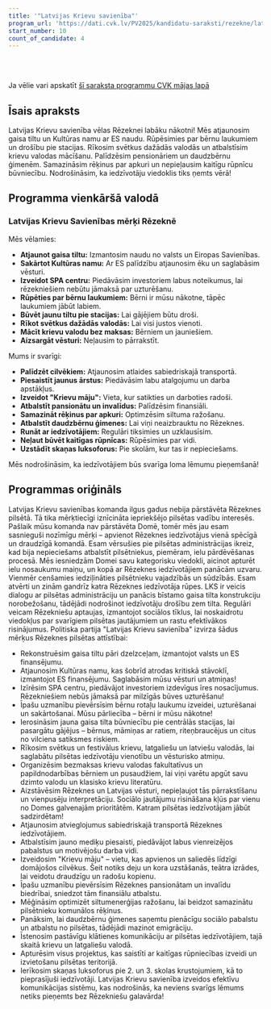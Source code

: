 ```yaml
---
title: '"Latvijas Krievu savienība"'
program_url: 'https://dati.cvk.lv/PV2025/kandidatu-saraksti/rezekne/latvijas-krievu-savieniba'
start_number: 10
count_of_candidate: 4
---
```



<Badge text="Gaisa tilta rekonstrukcija" variant="note" size="small" /> <Badge text="Kultūras nama atjaunošana" variant="note" size="small" /> <Badge text="Bērnu rotaļu laukumu labiekārtošana" variant="note" size="small" /> <Badge text="Sociālais atbalsts ģimenēm un pensionāriem" variant="note" size="small" /> <Badge text="Vēstures saglabāšana un valodu daudzveidība" variant="note" size="small" />

<br/><br/> 

<Card title='Šis ir mākslīga intelekta ģenerēts apraksts' icon='starlight'>
    Ja vēlie vari apskatīt <a href={frontmatter.program_url} target='_blank'>šī saraksta programmu CVK mājas lapā</a>
    </Card>

## Īsais apraksts

Latvijas Krievu savienība vēlas Rēzeknei labāku nākotni! Mēs atjaunosim gaisa tiltu un Kultūras namu ar ES naudu. Rūpēsimies par bērnu laukumiem un drošību pie stacijas. Rīkosim svētkus dažādās valodās un atbalstīsim krievu valodas mācīšanu. Palīdzēsim pensionāriem un daudzbērnu ģimenēm. Samazināsim rēķinus par apkuri un nepieļausim kaitīgu rūpnīcu būvniecību. Nodrošināsim, ka iedzīvotāju viedoklis tiks ņemts vērā!

## Programma vienkāršā valodā

### Latvijas Krievu Savienības mērķi Rēzeknē

Mēs vēlamies:

*   **Atjaunot gaisa tiltu:** Izmantosim naudu no valsts un Eiropas Savienības.
*   **Sakārtot Kultūras namu:** Ar ES palīdzību atjaunosim ēku un saglabāsim vēsturi.
*   **Izveidot SPA centru:** Piedāvāsim investoriem labus noteikumus, lai rēzekniešiem nebūtu jāmaksā par uzturēšanu.
*   **Rūpēties par bērnu laukumiem:** Bērni ir mūsu nākotne, tāpēc laukumiem jābūt labiem.
*   **Būvēt jaunu tiltu pie stacijas:** Lai gājējiem būtu droši.
*   **Rīkot svētkus dažādās valodās:** Lai visi justos vienoti.
*   **Mācīt krievu valodu bez maksas:** Bērniem un jauniešiem.
*   **Aizsargāt vēsturi:** Neļausim to pārrakstīt.

Mums ir svarīgi:

*   **Palīdzēt cilvēkiem:** Atjaunosim atlaides sabiedriskajā transportā.
*   **Piesaistīt jaunus ārstus:** Piedāvāsim labu atalgojumu un darba apstākļus.
*   **Izveidot "Krievu māju":** Vieta, kur satikties un darboties radoši.
*   **Atbalstīt pansionātu un invalīdus:** Palīdzēsim finansiāli.
*   **Samazināt rēķinus par apkuri:** Optimzēsim siltuma ražošanu.
*   **Atbalstīt daudzbērnu ģimenes:** Lai viņi neaizbrauktu no Rēzeknes.
*   **Runāt ar iedzīvotājiem:** Regulāri tiksimies un uzklausīsim.
*   **Neļaut būvēt kaitīgas rūpnīcas:** Rūpēsimies par vidi.
*   **Uzstādīt skaņas luksoforus:** Pie skolām, kur tas ir nepieciešams.

Mēs nodrošināsim, ka iedzīvotājiem būs svarīga loma lēmumu pieņemšanā!

## Programmas oriģināls

Latvijas Krievu savienības komanda ilgus gadus nebija pārstāvēta Rēzeknes pilsētā. Tā tika mērķtiecīgi iznīcināta iepriekšējo pilsētas vadību interesēs.
Pašlaik mūsu komanda nav pārstāvēta Domē, tomēr mēs jau esam sasnieguši nozīmīgu mērķi – apvienot Rēzeknes iedzīvotājus vienā spēcīgā un draudzīgā komandā. Esam vērsušies pie pilsētas administrācijas ikreiz, kad bija nepieciešams atbalstīt pilsētniekus, piemēram, ielu pārdēvēšanas procesā. Mēs iesniedzām Domei savu kategorisku viedokli, aicinot apturēt ielu nosaukumu maiņu, un kopā ar Rēzeknes iedzīvotājiem panācām uzvaru.
Vienmēr cenšamies iedziļināties pilsētnieku vajadzībās un sūdzībās. Esam atvērti un zinām gandrīz katra Rēzeknes iedzīvotāja rūpes. LKS ir veicis dialogu ar pilsētas administrāciju un panācis bīstamo gaisa tilta konstrukciju norobežošanu, tādējādi nodrošinot iedzīvotāju drošību zem tilta. Regulāri veicam Rēzekniešu aptaujas, izmantojot sociālos tīklus, lai noskaidrotu viedokļus par svarīgiem pilsētas jautājumiem un rastu efektīvākos risinājumus.
Politiska partija "Latvijas Krievu savienība" izvirza šādus mērķus Rēzeknes pilsētas attīstībai:
- Rekonstruēsim gaisa tiltu pāri dzelzceļam, izmantojot valsts un ES finansējumu.
- Atjaunosim Kultūras namu, kas šobrīd atrodas kritiskā stāvoklī, izmantojot ES finansējumu. Saglabāsim mūsu vēsturi un atmiņas!
- Izīrēsim SPA centru, piedāvājot investoriem izdevīgus īres nosacījumus. Rēzekniešiem nebūs jāmaksā par milzīgās būves uzturēšanu!
- Īpašu uzmanību pievērsīsim bērnu rotaļu laukumu izveidei, uzturēšanai un sakārtošanai. Mūsu pārliecība – bērni ir mūsu nākotne!
- Ierosināsim jauna gaisa tilta būvniecību pie centrālās stacijas, lai pasargātu gājējus – bērnus, māmiņas ar ratiem, riteņbraucējus un citus no vilciena satiksmes riskiem.
- Rīkosim svētkus un festivālus krievu, latgaliešu un latviešu valodās, lai saglabātu pilsētas iedzīvotāju vienotību un vēsturisko atmiņu.
- Organizēsim bezmaksas krievu valodas fakultatīvus un papildnodarbības bērniem un pusaudžiem, lai viņi varētu apgūt savu dzimto valodu un klasisko krievu literatūru.
- Aizstāvēsim Rēzeknes un Latvijas vēsturi, nepieļaujot tās pārrakstīšanu un vienpusēju interpretāciju.
Sociālo jautājumu risināšana kļūs par vienu no Domes galvenajām prioritātēm. Katram pilsētas iedzīvotājam jābūt sadzirdētam!
- Atjaunosim atvieglojumus sabiedriskajā transportā Rēzeknes iedzīvotājiem.
- Atbalstīsim jauno mediķu piesaisti, piedāvājot labus vienreizējos pabalstus un motivējošu darba vidi.
- Izveidosim "Krievu māju" – vietu, kas apvienos un saliedēs līdzīgi domājošos cilvēkus. Šeit notiks deju un kora uzstāšanās, teātra izrādes, lai veidotu draudzīgu un radošu kopienu.
- Īpašu uzmanību pievērsīsim Rēzeknes pansionātam un invalīdu biedrībai, sniedzot tām finansiālu atbalstu.
- Mēģināsim optimizēt siltumenerģijas ražošanu, lai beidzot samazinātu pilsētnieku komunālos rēķinus.
- Panāksim, lai daudzbērnu ģimenes saņemtu pienācīgu sociālo pabalstu un atbalstu no pilsētas, tādējādi mazinot emigrāciju.
- Īstenosim pastāvīgu klātienes komunikāciju ar pilsētas iedzīvotājiem, tajā skaitā krievu un latgaliešu valodā.
- Apturēsim visus projektus, kas saistīti ar kaitīgas rūpniecības izveidi un izvietošanu pilsētas teritorijā.
- Ierīkosim skaņas luksoforus pie 2. un 3. skolas krustojumiem, kā to pieprasījuši iedzīvotāji.
Latvijas Krievu savienība izveidos efektīvu komunikācijas sistēmu, kas nodrošinās, ka neviens svarīgs lēmums netiks pieņemts bez Rēzekniešu galavārda!
